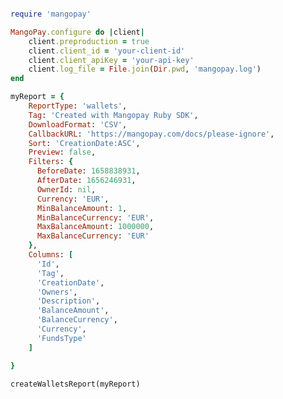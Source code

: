   
```ruby Ruby  

require 'mangopay'

MangoPay.configure do |client|
    client.preproduction = true
    client.client_id = 'your-client-id'
    client.client_apiKey = 'your-api-key'
    client.log_file = File.join(Dir.pwd, 'mangopay.log')
end

myReport = {
    ReportType: 'wallets',
    Tag: 'Created with Mangopay Ruby SDK',
    DownloadFormat: 'CSV',
    CallbackURL: 'https://mangopay.com/docs/please-ignore',
    Sort: 'CreationDate:ASC',
    Preview: false,
    Filters: {
      BeforeDate: 1658838931,
      AfterDate: 1656246931,
      OwnerId: nil,
      Currency: 'EUR',
      MinBalanceAmount: 1,
      MinBalanceCurrency: 'EUR',
      MaxBalanceAmount: 1000000,
      MaxBalanceCurrency: 'EUR'
    },
    Columns: [
      'Id',
      'Tag',
      'CreationDate',
      'Owners',
      'Description',
      'BalanceAmount',
      'BalanceCurrency',
      'Currency',
      'FundsType'
    ]

}

createWalletsReport(myReport)  
```